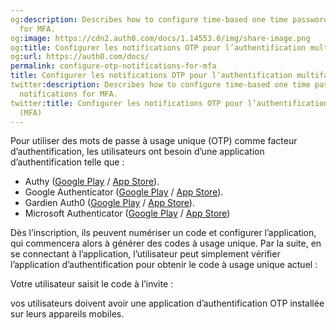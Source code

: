 ```yaml
---
og:description: Describes how to configure time-based one time passwords (OTP) notifications
  for MFA.
og:image: https://cdn2.auth0.com/docs/1.14553.0/img/share-image.png
og:title: Configurer les notifications OTP pour l’authentification multifacteur (MFA)
og:url: https://auth0.com/docs/
permalink: configure-otp-notifications-for-mfa
title: Configurer les notifications OTP pour l’authentification multifacteur (MFA)
twitter:description: Describes how to configure time-based one time passwords (OTP)
  notifications for MFA.
twitter:title: Configurer les notifications OTP pour l’authentification multifacteur
  (MFA)
---
```


Pour utiliser des mots de passe à usage unique (OTP) comme facteur d’authentification, les utilisateurs ont besoin d’une application d’authentification telle que :

* Authy ([Google Play](https://play.google.com/store/apps/details?id=com.authy.authy) / [App Store](https://itunes.apple.com/us/app/authy/id494168017)).
* Google Authenticator ([Google Play](https://play.google.com/store/apps/details?id=com.google.android.apps.authenticator2) / [App Store](https://itunes.apple.com/us/app/google-authenticator/id388497605)).
* Gardien Auth0 ([Google Play](https://play.google.com/store/apps/details?id=com.auth0.guardian) / [App Store](https://itunes.apple.com/us/app/auth0-guardian/id1093447833)).
* Microsoft Authenticator ([Google Play](https://play.google.com/store/apps/details?id=com.azure.authenticator) / [App Store](https://itunes.apple.com/us/app/microsoft-authenticator/id983156458))

Dès l’inscription, ils peuvent numériser un code et configurer l’application, qui commencera alors à générer des codes à usage unique. Par la suite, en se connectant à l’application, l’utilisateur peut simplement vérifier l’application d’authentification pour obtenir le code à usage unique actuel :



Votre utilisateur saisit le code à l’invite :

vos utilisateurs doivent avoir une application d’authentification OTP installée sur leurs appareils mobiles.